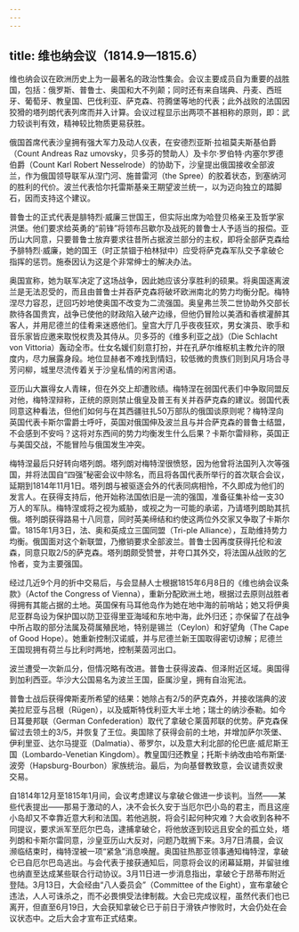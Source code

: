 ```yaml
---
---
---
```

title: 维也纳会议（1814.9—1815.6）
---




维也纳会议在欧洲历史上为一最著名的政治性集会。会议主要成员自为重要的战胜国，包括：俄罗斯、普鲁士、奥国和大不列颠；同时还有来自瑞典、丹麦、西班牙、葡萄牙、教皇国、巴伐利亚、萨克森、符腾堡等地的代表；此外战败的法国因狡猾的塔列朗代表列席而并入计算。会议过程显示出两项不甚相称的原则，即：武力较谈判有效，精神较比物质更易获胜。

俄国首席代表沙皇拥有强大军力及动人仪表，在安德烈亚斯·拉祖莫夫斯基伯爵（Count Andreas Raz umovsky，贝多芬的赞助人）及卡尔·罗伯特·内塞尔罗德伯爵（Count Karl Robert Nesselrode）的协助下，沙皇提出俄国接收全部波兰，作为俄国领导联军从涅门河、施普雷河（the Spree）的胶着状态，到塞纳河的胜利的代价。波兰代表恰尔托雷斯基亲王期望波兰统一，以为迈向独立的踏脚石，因而支持这个建议。

普鲁士的正式代表是腓特烈·威廉三世国王，但实际出席为哈登贝格亲王及哲学家洪堡。他们要求给英勇的“前锋”将领布吕歇尔及战死的普鲁士人予适当的报偿。亚历山大同意，只要普鲁士放弃要求往昔所占据波兰部分的主权，即将全部萨克森给予腓特烈·威廉，她的国王（时正禁锢于柏林狱中）应受将萨克森军队交予拿破仑指挥的惩罚。施泰因认为这是个非常绅士的解决办法。

奥国宣称，她为联军决定了这场战争，因此她应该分享胜利的硕果。将奥国逐离波兰是无法忍受的，而且由普鲁士并吞萨克森将破坏欧洲南北的势力均衡分配。梅特涅尽力容忍，迂回巧妙地使奥国不改变为二流强国。奥皇弗兰茨二世协助外交部长款待各国贵宾，战争已使他的财政陷入破产边缘，但他仍冒险以美酒和香槟灌醉其客人，并用尼德兰的佳肴来迷惑他们。皇宫大厅几乎夜夜狂欢，男女演员、歌手和音乐家皆应邀来取悦权贵及其侍从。贝多芬的《维多利亚之战》（Die Schlacht von Vittoria）轰动全市。仕女名媛们刻意打扮，并在孔萨尔维枢机主教允许的限度内，尽力展露身段。地位显赫者不难找到情妇，较低微的贵族们则到风月场合寻芳问柳，城里尽流传着关于沙皇私情的闲言闲语。

亚历山大赢得女人青睐，但在外交上却遭败绩。梅特涅在弱国代表们中争取同盟反对他，梅特涅辩称，正统的原则禁止俄皇及普王有关并吞萨克森的建议。弱国代表同意这种看法，但他们如何与在其西疆驻扎50万部队的俄国谈原则呢？梅特涅向英国代表卡斯尔雷爵士呼吁，英国对俄国伸及波兰且与并合萨克森的普鲁士结盟，不会感到不安吗？这将对东西间的势力均衡发生什么后果？卡斯尔雷辩称，英国正与美国交战，不能冒险与俄国发生冲突。

梅特涅最后只好转向塔列朗。塔列朗对梅特涅很愤怒，因为他曾将法国列入次等强国，并将法国自“四强”秘密会议中除名，而且将各国代表所举行的首次联合会议，延期到1814年11月1日。塔列朗与被驱逐会外的代表同病相怜，不久即成为他们的发言人。在获得支持后，他开始称法国依旧是一流的强国，准备征集补给一支30万人的军队。梅特涅或将之视为威胁，或视之为一可能的承诺，乃请塔列朗助其抗俄。塔列朗获得路易十八同意，同时英美缔结和约使这两位外交家又争取了卡斯尔雷。1815年1月3日，法、奥和英成立三国同盟（Tri-ple Alliance），互助维持势力均衡。俄国面对这个新联盟，乃撤销要求全部波兰。普鲁士因再度获得托伦和波森，同意只取2/5的萨克森。塔列朗颇受赞誉，并夸口其外交，将法国从战败的乞怜者，变为主要强国。

经过几近9个月的折中交易后，与会显赫人士根据1815年6月8日的《维也纳会议条款》（Actof the Congress of Vienna），重新分配欧洲土地，根据过去原则战胜者得拥有其能占据的土地。英国保有马耳他岛作为她在地中海的前哨站；她又将伊奥尼亚群岛设为保护国以防卫亚得里亚海域和东地中海，此外归还；亦保留了在战争中所占取的部分法属及荷属殖民地，特别是锡兰（Ceylon）和好望角（The Cape of Good Hope）。她重新控制汉诺威，并与尼德兰新王国取得密切谅解；尼德兰王国现拥有荷兰与比利时两地，控制莱茵河出口。

波兰遭受一次新瓜分，但情况略有改进。普鲁士获得波森、但泽附近区域。奥国得到加利西亚。华沙大公国易名为波兰王国，臣属沙皇，拥有自治宪法。

普鲁士战后获得俾斯麦所希望的结果：她除占有2/5的萨克森外，并接收瑞典的波美拉尼亚与吕根（Rügen），以及威斯特伐利亚大半土地；瑞士的纳沙泰勒。如今日耳曼邦联（German Confederation）取代了拿破仑莱茵邦联的优势。萨克森保留过去领土的3/5，并恢复了王位。奥国除了获得会前的土地，并增加萨尔茨堡、伊利里亚、达尔马提亚（Dalmatia）、蒂罗尔，以及意大利北部的伦巴底·威尼斯王国（Lombardo-Venetian Kingdom）。教皇国归还教皇；托斯卡纳改由哈布斯堡·波旁（Hapsburg-Bourbon）家族统治。最后，为向基督教致意，会议谴责奴隶交易。

自1814年12月至1815年1月间，会议考虑建议与拿破仑做进一步谈判。当然——某些代表提出——那易于激动的人，决不会长久安于当厄尔巴小岛的君主，而且这座小岛却又不幸靠近意大利和法国。若他逃脱，将会引起何种灾难？大会收到各种不同提议，要求派军至厄尔巴岛，逮捕拿破仑，将他放逐到较远且安全的孤立处，塔列朗和卡斯尔雷同意，沙皇亚历山大反对，问题乃耽搁下来。3月7日清晨，会议濒临结束时，梅特涅被一项“紧急”消息唤醒。奥国驻热那亚领事通知梅特涅，拿破仑已自厄尔巴岛逃出。与会代表于接获通知后，同意将会议的闭幕延期，并留驻维也纳直至达成某些联合行动协议。3月11日进一步消息指出，拿破仑于昂蒂布附近登陆。3月13日，大会经由“八人委员会”（Committee of the Eight），宣布拿破仑违法，人人可诛杀之，而不必畏惧受法律制裁。大会已完成议程，虽然代表们也已离开，但直至6月19日，大会获知拿破仑已于前日于滑铁卢惨败时，大会仍处在会议状态中。之后大会才宣布正式结束。
